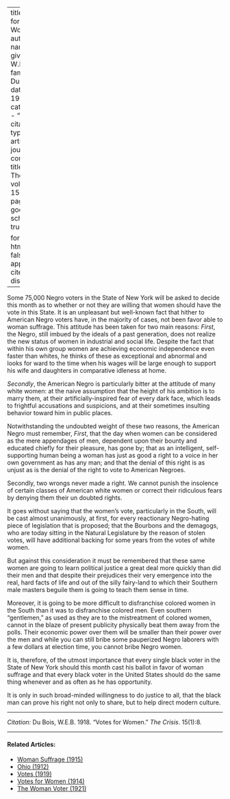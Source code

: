 
---
title: 'Votes for Women'
author:
  - name:
      given: W.E.B.
      family: Du Bois
date: May 1918
categories: 
  - ""
citation: 
  type: article-journal
  container-title: The Crisis
  volume: 15
  issue: 1
  page: 8
google-scholar: true

format:
  html:
    toc: false
    appendix-cite-as: display
---


Some 75,000 Negro voters in the State of New York will be asked to decide this month as to whether or not they are willing that women should have the vote in this State. It is an unpleas­ant but well-known fact that hither­ to American Negro voters have, in the majority of cases, not been favor able to woman suffrage. This attitude has been taken for two main reasons: *First*, the Negro, still imbued by the ideals of a past genera­tion, does not realize the new status of women in industrial and social life. Despite the fact that within his own­ group women are achieving economic independence even faster than whites, he thinks of these as excep­tional and abnormal and looks for­ ward to the time when his wages will be large enough to support his wife and daughters in comparative idleness at home.

*Secondly*, the American Negro is particularly bitter at the attitude of many white women: at the naive assumption that the height of his am­bition is to marry them, at their arti­ficially-inspired fear of every dark face, which leads to frightful accusa­tions and suspicions, and at their sometimes insulting behavior toward him in public places.

Notwithstanding the undoubted weight of these two reasons, the American Negro must remember, *First*, that the day when women can be considered as the mere appendages of men, dependent upon their bounty and educated chiefly for their pleasure, has gone by; that as an in­telligent, self-supporting human be­ing a woman has just as good a right to a voice in her own government as has any man; and that the denial of this right is as unjust as is the denial of the right to vote to American Negroes.

Secondly, two wrongs never made a right. We cannot punish the insolence of certain classes of American white women or correct their ridicu­lous fears by denying them their un­ doubted rights.

It goes without saying that the women's vote, particularly in the South, will be cast almost unanimously, at first, for every reactionary Negro-hating piece of legislation that is proposed; that the Bourbons and the demagogs, who are today sitting in the Natural Legislature by the reason of stolen votes, will have additional backing for some years from the votes of white women.

But against this consideration it must be remembered that these same women are going to learn political justice a great deal more quickly than did their men and that despite their prejudices their very emergence into the real, hard facts of life and out of the silly fairy-land to which their Southern male masters beguile them is going to teach them sense in time.

Moreover, it is going to be more difficult to disfranchise colored women in the South than it was to disfranchise colored men. Even southern "gentlemen," as used as they are to the mistreatment of colored wom­en, cannot in the blaze of present publicity physically beat them away from the polls. Their economic power over them will be smaller than their power over the men and while you can still bribe some pauperized Negro laborers with a few dollars at election time, you cannot bribe Negro women.



It is, therefore, of the utmost importance that every single black voter in the State of New York should this month cast his ballot in favor of woman suffrage and that every black voter in the United States should do the same thing whenever and as often as he has opportunity.

It is only in such broad-minded willingness to do justice to all, that the black man can prove his right not only to share, but to help direct modern culture.

__________
*Citation:* Du Bois, W.E.B. 1918. "Votes for Women." *The Crisis*. 15(1):8.

<!-- Similar articles start here -->
<div  class="clear-wrap"></div>
<hr>
#### Related Articles:

* [Woman Suffrage (1915)](/Volumes/09/06/womansuffrage.html)
* [Ohio (1912)](/Volumes/04/04/ohio.html)
* [Votes (1919)](/Volumes/19/02/votes.html)
* [Votes for Women (1914)](/Volumes/08/04/votes_for_women.html)
* [The Woman Voter (1921)](/Volumes/21/05/woman_voter.html)

<!-- Similar articles end here -->